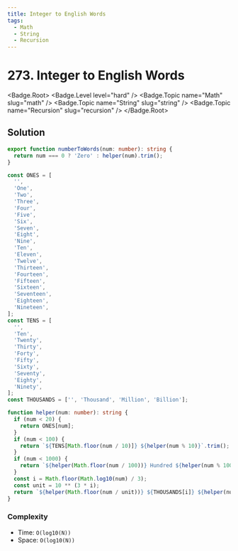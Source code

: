 ```yaml
---
title: Integer to English Words
tags:
  - Math
  - String
  - Recursion
---
```


# 273. Integer to English Words

<Badge.Root>
  <Badge.Level level="hard" />
  <Badge.Topic name="Math" slug="math" />
  <Badge.Topic name="String" slug="string" />
  <Badge.Topic name="Recursion" slug="recursion" />
</Badge.Root>

## Solution

```typescript filename="solution.ts" copy
export function numberToWords(num: number): string {
  return num === 0 ? 'Zero' : helper(num).trim();
}

const ONES = [
  '',
  'One',
  'Two',
  'Three',
  'Four',
  'Five',
  'Six',
  'Seven',
  'Eight',
  'Nine',
  'Ten',
  'Eleven',
  'Twelve',
  'Thirteen',
  'Fourteen',
  'Fifteen',
  'Sixteen',
  'Seventeen',
  'Eighteen',
  'Nineteen',
];
const TENS = [
  '',
  'Ten',
  'Twenty',
  'Thirty',
  'Forty',
  'Fifty',
  'Sixty',
  'Seventy',
  'Eighty',
  'Ninety',
];
const THOUSANDS = ['', 'Thousand', 'Million', 'Billion'];

function helper(num: number): string {
  if (num < 20) {
    return ONES[num];
  }
  if (num < 100) {
    return `${TENS[Math.floor(num / 10)]} ${helper(num % 10)}`.trim();
  }
  if (num < 1000) {
    return `${helper(Math.floor(num / 100))} Hundred ${helper(num % 100)}`.trim();
  }
  const i = Math.floor(Math.log10(num) / 3);
  const unit = 10 ** (3 * i);
  return `${helper(Math.floor(num / unit))} ${THOUSANDS[i]} ${helper(num % unit)}`.trim();
}
```

### Complexity

- Time: `O(log10(N))`
- Space: `O(log10(N))`

<ProblemLink
  codingSite="leetcode"
  href="https://leetcode.com/problems/integer-to-english-words"
  title="Integer to English Words"
/>
